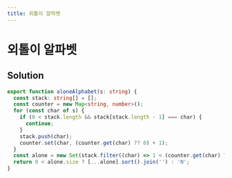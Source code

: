 ```yaml
---
title: 외톨이 알파벳
---
```


# 외톨이 알파벳

## Solution

```typescript filename="solution.ts" copy
export function aloneAlphabet(s: string) {
  const stack: string[] = [];
  const counter = new Map<string, number>();
  for (const char of s) {
    if (0 < stack.length && stack[stack.length - 1] === char) {
      continue;
    }
    stack.push(char);
    counter.set(char, (counter.get(char) ?? 0) + 1);
  }
  const alone = new Set(stack.filter((char) => 1 < (counter.get(char) ?? 0)));
  return 0 < alone.size ? [...alone].sort().join('') : 'N';
}
```

<ProblemLink
  codingSite="programmers"
  href="https://school.programmers.co.kr/learn/courses/30/lessons/121683"
  title="외톨이 알파벳"
/>
